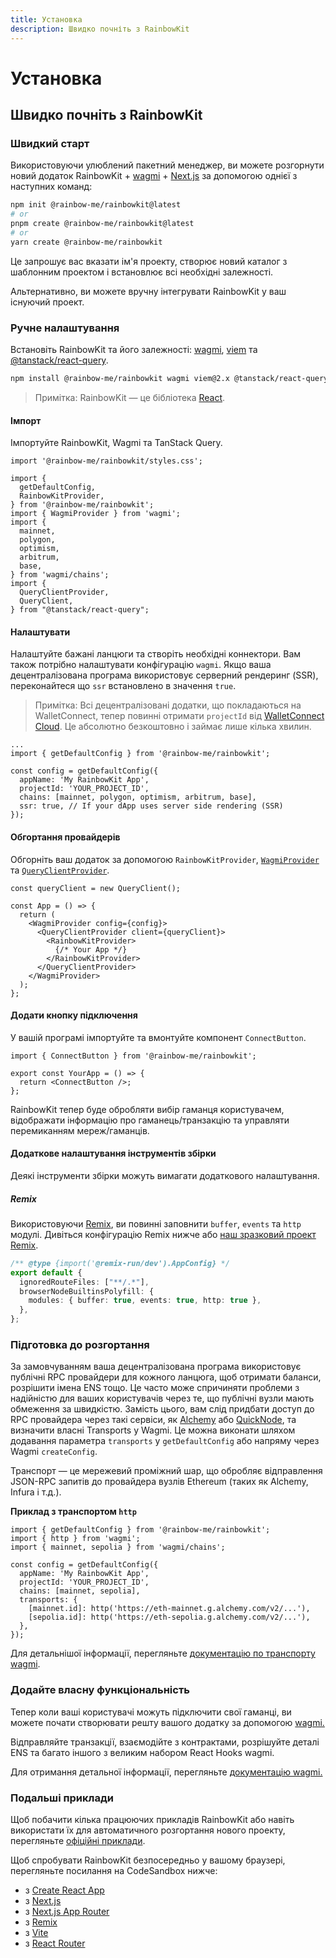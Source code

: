 ```yaml
---
title: Установка
description: Швидко почніть з RainbowKit
---
```


# Установка

## Швидко почніть з RainbowKit

### Швидкий старт

Використовуючи улюблений пакетний менеджер, ви можете розгорнути новий додаток RainbowKit + [wagmi](https://wagmi.sh) + [Next.js](https://nextjs.org) за допомогою однієї з наступних команд:

```bash
npm init @rainbow-me/rainbowkit@latest
# or
pnpm create @rainbow-me/rainbowkit@latest
# or
yarn create @rainbow-me/rainbowkit
```

Це запрошує вас вказати ім'я проекту, створює новий каталог з шаблонним проектом і встановлює всі необхідні залежності.

Альтернативно, ви можете вручну інтегрувати RainbowKit у ваш існуючий проект.

### Ручне налаштування

Встановіть RainbowKit та його залежності: [wagmi](https://wagmi.sh/), [viem](https://viem.sh) та [@tanstack/react-query](https://tanstack.com/query/v5).

```bash
npm install @rainbow-me/rainbowkit wagmi viem@2.x @tanstack/react-query
```

> Примітка: RainbowKit — це бібліотека [React](https://reactjs.org/).

#### Імпорт

Імпортуйте RainbowKit, Wagmi та TanStack Query.

```tsx
import '@rainbow-me/rainbowkit/styles.css';

import {
  getDefaultConfig,
  RainbowKitProvider,
} from '@rainbow-me/rainbowkit';
import { WagmiProvider } from 'wagmi';
import {
  mainnet,
  polygon,
  optimism,
  arbitrum,
  base,
} from 'wagmi/chains';
import {
  QueryClientProvider,
  QueryClient,
} from "@tanstack/react-query";
```

#### Налаштувати

Налаштуйте бажані ланцюги та створіть необхідні коннектори. Вам також потрібно налаштувати конфігурацію `wagmi`. Якщо ваша децентралізована програма використовує серверний рендеринг (SSR), переконайтеся що `ssr` встановлено в значення `true`.

> Примітка: Всі децентралізовані додатки, що покладаються на WalletConnect, тепер повинні отримати `projectId` від [WalletConnect Cloud](https://cloud.walletconnect.com/). Це абсолютно безкоштовно і займає лише кілька хвилин.

```tsx line=4-99
...
import { getDefaultConfig } from '@rainbow-me/rainbowkit';

const config = getDefaultConfig({
  appName: 'My RainbowKit App',
  projectId: 'YOUR_PROJECT_ID',
  chains: [mainnet, polygon, optimism, arbitrum, base],
  ssr: true, // If your dApp uses server side rendering (SSR)
});
```

#### Обгортання провайдерів

Обгорніть ваш додаток за допомогою `RainbowKitProvider`, [`WagmiProvider`](https://wagmi.sh/react/api/WagmiProvider#wagmiprovider) та [`QueryClientProvider`](https://tanstack.com/query/v4/docs/framework/react/reference/QueryClientProvider).

```tsx
const queryClient = new QueryClient();

const App = () => {
  return (
    <WagmiProvider config={config}>
      <QueryClientProvider client={queryClient}>
        <RainbowKitProvider>
          {/* Your App */}
        </RainbowKitProvider>
      </QueryClientProvider>
    </WagmiProvider>
  );
};
```

#### Додати кнопку підключення

У вашій програмі імпортуйте та вмонтуйте компонент `ConnectButton`.

```tsx
import { ConnectButton } from '@rainbow-me/rainbowkit';

export const YourApp = () => {
  return <ConnectButton />;
};
```

RainbowKit тепер буде обробляти вибір гаманця користувачем, відображати інформацію про гаманець/транзакцію та управляти перемиканням мереж/гаманців.

#### Додаткове налаштування інструментів збірки

Деякі інструменти збірки можуть вимагати додаткового налаштування.

##### Remix

Використовуючи [Remix](https://remix.run), ви повинні заповнити `buffer`, `events` та `http` модулі. Дивіться конфігурацію Remix нижче або [наш зразковий проект Remix](https://github.com/rainbow-me/rainbowkit/blob/main/examples/with-remix).

```ts
/** @type {import('@remix-run/dev').AppConfig} */
export default {
  ignoredRouteFiles: ["**/.*"],
  browserNodeBuiltinsPolyfill: {
    modules: { buffer: true, events: true, http: true },
  },
};
```

### Підготовка до розгортання

За замовчуванням ваша децентралізована програма використовує публічні RPC провайдери для кожного ланцюга, щоб отримати баланси, розрішити імена ENS тощо. Це часто може спричиняти проблеми з надійністю для ваших користувачів через те, що публічні вузли мають обмеження за швидкістю. Замість цього, вам слід придбати доступ до RPC провайдера через такі сервіси, як [Alchemy](https://www.alchemy.com/) або [QuickNode](https://www.quicknode.com/), та визначити власні Transports у Wagmi. Це можна виконати шляхом додавання параметра `transports` у `getDefaultConfig` або напряму через Wagmi `createConfig`.

Транспорт — це мережевий проміжний шар, що обробляє відправлення JSON-RPC запитів до провайдера вузлів Ethereum (таких як Alchemy, Infura і т.д.).

**Приклад з транспортом `http`**

```tsx
import { getDefaultConfig } from '@rainbow-me/rainbowkit';
import { http } from 'wagmi';
import { mainnet, sepolia } from 'wagmi/chains';

const config = getDefaultConfig({
  appName: 'My RainbowKit App',
  projectId: 'YOUR_PROJECT_ID',
  chains: [mainnet, sepolia],
  transports: {
    [mainnet.id]: http('https://eth-mainnet.g.alchemy.com/v2/...'),
    [sepolia.id]: http('https://eth-sepolia.g.alchemy.com/v2/...'),
  },
});
```

Для детальнішої інформації, перегляньте [документацію по транспорту wagmi](https://wagmi.sh/core/api/transports#transports).

### Додайте власну функціональність

Тепер коли ваші користувачі можуть підключити свої гаманці, ви можете почати створювати решту вашого додатку за допомогою [wagmi.](https://wagmi.sh)

Відправляйте транзакції, взаємодійте з контрактами, розрішуйте деталі ENS та багато іншого з великим набором React Hooks wagmi.

Для отримання детальної інформації, перегляньте [документацію wagmi.](https://wagmi.sh)

### Подальші приклади

Щоб побачити кілька працюючих прикладів RainbowKit або навіть використати їх для автоматичного розгортання нового проекту, перегляньте [офіційні приклади](https://github.com/rainbow-me/rainbowkit/tree/main/examples).

Щоб спробувати RainbowKit безпосередньо у вашому браузері, перегляньте посилання на CodeSandbox нижче:

- з [Create React App](https://codesandbox.io/p/sandbox/github/rainbow-me/rainbowkit/tree/main/examples/with-create-react-app)
- з [Next.js](https://codesandbox.io/p/sandbox/github/rainbow-me/rainbowkit/tree/main/examples/with-next)
- з [Next.js App Router](https://codesandbox.io/p/sandbox/github/rainbow-me/rainbowkit/tree/main/examples/with-next-app)
- з [Remix](https://codesandbox.io/p/sandbox/github/rainbow-me/rainbowkit/tree/main/examples/with-remix)
- з [Vite](https://codesandbox.io/p/sandbox/github/rainbow-me/rainbowkit/tree/main/examples/with-vite)
- з [React Router](https://codesandbox.io/p/sandbox/github/rainbow-me/rainbowkit/tree/main/examples/with-react-router)
